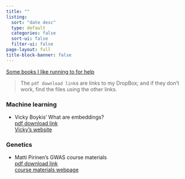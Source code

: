 ```yaml
---
title: ""
listing:
  sort: "date desc"
  type: default
  categories: false
  sort-ui: false
  filter-ui: false
page-layout: full
title-block-banner: false
---
```


<ins>Some books I like running to for help</ins>

> The `pdf download link`s are links to my DropBox; and if they don't work, find the files using the other links.

### Machine learning
- Vicky Boykis' What are embeddings?<br/>
    <a href="https://www.dropbox.com/scl/fi/b4gumf8oa5cga3au9ndcp/embeddings.pdf?rlkey=97upv5bn72ezcz5s14m5vf4bu&dl=0" target="_blank" rel="noopener noreferrer">pdf download link</a><br/>
    <a href="https://vickiboykis.com/what_are_embeddings/" target="_blank" rel="noopener noreferrer">Vicky's website</a>

### Genetics
- Matti Pirinen's GWAS course materials<br/>
    <a href="https://www.dropbox.com/scl/fi/dtqtna71p7br9rl5po4ty/GWAS.pdf?rlkey=5ptf3x7wiwwfcyf8mlixgehnt&dl=0" target="_blank" rel="noopener noreferrer">pdf download link</a><br/>
    <a href="https://www.mv.helsinki.fi/home/mjxpirin/GWAS_course/" target="_blank" rel="noopener noreferrer">course materials webpage</a><br/>
    